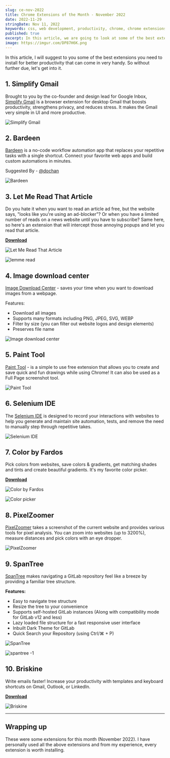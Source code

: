 ```yaml
---
slug: ce-nov-2022
title: Chrome Extensions of the Month - November 2022
date: 2022-11-29
stringDate: Nov 11, 2022
keywords: css, web development, productivity, chrome, chrome extensions, chrome extensions of the month, november
published: true
excerpt: In this article, we are going to look at some of the best extensions that you need to install for better productivity. So without further due, let's get into it.
image: https://imgur.com/DP87H6K.png
---
```



In this article, I will suggest to you some of the best extensions you need to install for better productivity that can come in very handy. So without further due, let's get into it.


## 1. Simplify Gmail

Brought to you by the co-founder and design lead for Google Inbox, [Simplify Gmail](https://chrome.google.com/webstore/detail/simplify-gmail/pbmlfaiicoikhdbjagjbglnbfcbcojpj) is a browser extension for desktop Gmail that boosts productivity, strengthens privacy, and reduces️ stress. It makes the Gmail very simple in UI and more productive.


![Simplify Gmail](https://lh3.googleusercontent.com/MS5EZsoGs_Jqi_j00TX8FnFi_Tdghne4dfpDNLvoVbNKOVE3gz2LTRMHbD7wXPi26oBeMlACYzS1eYwAk3arNHSXeA=w640-h400-e365-rj-sc0x00ffffff)

## 2. Bardeen

[Bardeen](https://chrome.google.com/webstore/detail/bardeen-automate-workflow/ihhkmalpkhkoedlmcnilbbhhbhnicjga) is a no-code workflow automation app that replaces your repetitive tasks with a single shortcut. Connect your favorite web apps and build custom automations in minutes. 

Suggested By - [@dochan](https://dev.to/dochan)

![Bardeen](https://lh3.googleusercontent.com/TVBzwPMLMxn_vND09BUKjCERsa6-qL4TbCJVUetk9yGOuM_GvsXebePz6z-cgHf_EGpjAls25y9OAQ936pNk0bMyRA=w640-h400-e365-rj-sc0x00ffffff)

## 3. Let Me Read That Article

Do you hate it when you want to read an article ad free, but the website says, "looks like you're using an ad-blocker"? Or when you have a limited number of reads on a news website until you have to subscribe? Same here, so here's an extension that will intercept those annoying popups and let you read that article.

**[Download](https://chrome.google.com/webstore/detail/let-me-read-that-article/bmdnpacffafhifoibkeajbacaapgcoih)**

![Let Me Read That Article](https://lh3.googleusercontent.com/FXQ_ZyUmuT7TItRnmiNOEBBlFl46ZG9REqIobYyWFuAAOjv6MMukSn08Hkrch3bcpPUKXtNVtKUceY5fj0PrYrJr=w640-h400-e365-rj-sc0x00ffffff)


![lemme read](https://lh3.googleusercontent.com/qkinNy_ss__MgFaKQNhXhBQeXIJeGno2l6Dntodvet4WW_IZAi1JXZ_jme1HMWTQLBUiim5oOa2ZftuBl01M9_Y3KyU=w640-h400-e365-rj-sc0x00ffffff)

## 4. Image download center

[Image Download Center](https://chrome.google.com/webstore/detail/image-download-center/deebfeldnfhemlnidojiiidadkgnglpi) - saves your time when you want to download images from a webpage. 

Features:
- Download all images
- Supports many formats including PNG, JPEG, SVG, WEBP
- Filter by size (you can filter out website logos and design elements)
- Preserves file name


![Image download center](https://lh3.googleusercontent.com/K9kZUfAxrnaadvGZ50BxsEb1SVtz0RvCo6PNWGIzoHkOExs2zcTeoQUFkyv0r4PZSTT8Ov2tsvp0_i5k8hZlr3JYXyQ=w640-h400-e365-rj-sc0x00ffffff)

## 5. Paint Tool 

[Paint Tool](https://chrome.google.com/webstore/detail/paint-tool-marker-for-chr/nadohmjilefnhjobhhlnnddplaklmnnp) - is a simple to use free extension that allows you to create and save quick and fun drawings while using Chrome! It can also be used as a Full Page screenshot tool.

![Paint Tool ](https://lh3.googleusercontent.com/KN2SRMkwOB0bmtY-N3tloAdcKaSBY4Gp3CxDnKfH7qeKRS3jdRurroPz-yzbUAjYYtTxnCTO9jxjdnoPMdnTR0Lvfw=w640-h400-e365-rj-sc0x00ffffff)

## 6. Selenium IDE

The [Selenium IDE](https://chrome.google.com/webstore/detail/selenium-ide/mooikfkahbdckldjjndioackbalphokd) is designed to record your interactions with websites to help you generate and maintain site automation, tests, and remove the need to manually step through repetitive takes.

![Selenium IDE](https://lh3.googleusercontent.com/8TvMgoN4USfvq_AMf_QWoExfjNQv-j3OLdFMD8OfWgMluDyHyVc492A6ZbqWIO52qlMBeOz_HgkCM9ePG9Ul6I7xYtQ=w640-h400-e365-rj-sc0x00ffffff)

## 7. Color by Fardos

Pick colors from websites, save colors & gradients, get matching shades and tints and create beautiful gradients. It's my favorite color picker.

**[Download](https://chrome.google.com/webstore/detail/color-by-fardos-color-pic/iibpgpkhpfggipbacjfeijkloidhmiei)**


![Color by Fardos](https://lh3.googleusercontent.com/RquFxAKv5ve0Jzeqt9ttsxWPZTPlScaMW4qM1VIxLmsPaC94BhcMJso6NbQKrTT4gGUD8JhCQB-KatExJBZLFMEzkW0=w640-h400-e365-rj-sc0x00ffffff)

![Color picker](https://lh3.googleusercontent.com/IhSwctg2_czBu29vq9w0NLpQ3rDKCEtiiGR2pKZmmJqjCvZDIy2GxAxVe2N2v6r771nRtGBhuRR7kGCBNCNbip6c=w640-h400-e365-rj-sc0x00ffffff)


## 8. PixelZoomer

[PixelZoomer](https://chrome.google.com/webstore/detail/pixelzoomer/fogkjckfkdcnmnnfmbieljpkmmihhpao) takes a screenshot of the current website and provides various tools for pixel analysis. You can zoom into websites (up to 3200%), measure distances and pick colors with an eye dropper.

![PixelZoomer](https://lh3.googleusercontent.com/rscXfBzRikjz0CQwOYU5cwUB77Ja9WwY9a6alF1Fjh8fgA9MAQUzmqqEVXWeVW4nstgMHeNm1TpPitZrQerVn7XOmg=w640-h400-e365-rj-sc0x00ffffff)

## 9. SpanTree

[SpanTree](https://chrome.google.com/webstore/detail/spantree-gitlab-tree/gcjikeldobhnaglcoaejmdlmbienoocg) makes navigating a GitLab repository feel like a breeze by providing a familiar tree structure.

**Features:**
-  Easy to navigate tree structure
-  Resize the tree to your convenience
-  Supports self-hosted GitLab instances (Along with compatibility mode for GitLab v12 and less)
-  Lazy loaded file structure for a fast responsive user interface
-  Inbuilt Dark Theme for GitLab
-  Quick Search your Repository (using Ctrl/⌘ + P)


![SpanTree](https://lh3.googleusercontent.com/tVJm8rdusGtdVbWT6d3qnbE0ilLWWqQ2XfjDbCAr8lPVEqhb548mw8nOjwYoD4_Z7vVkTbkQHFYyNHmy-jYB2YNzxg=w640-h400-e365-rj-sc0x00ffffff)

![spantree -1 ](https://lh3.googleusercontent.com/3s2vRE54FhLfdGQjDQ9eFhoM6eff4QoGO7cFRKtxVkrfhYOI4Vg6PLB8CiX91cw4uHHJiOhiZ3wvCjDuUiXdfXJZ=w640-h400-e365-rj-sc0x00ffffff)


## 10. Briskine

Write emails faster! Increase your productivity with templates and keyboard shortcuts on Gmail, Outlook, or LinkedIn.

**[Download](https://chrome.google.com/webstore/detail/briskine-email-templates/lmcngpkjkplipamgflhioabnhnopeabf)**

![Briskine](https://lh3.googleusercontent.com/6qc8rP4r7JknInSxSxo9ZEcyLde5uls_uW8ZY6zyyggteTANS4fA88J-ng9ggFgHCUoUyEatRUsRqxvwQSmyuiZY=w640-h400-e365-rj-sc0x00ffffff)




***

## Wrapping up

These were some extensions for this month (November 2022). I have personally used all the above extensions and from my experience, every extension is worth installing.

